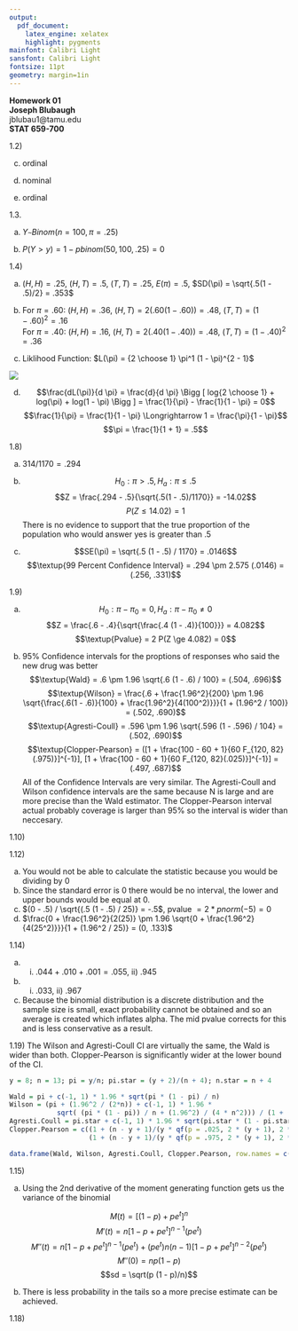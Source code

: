 ```yaml
---
output:
  pdf_document:
    latex_engine: xelatex
    highlight: pygments
mainfont: Calibri Light
sansfont: Calibri Light
fontsize: 11pt
geometry: margin=1in
---
```


**Homework 01**  
**Joseph Blubaugh**  
jblubau1@tamu.edu  
**STAT 659-700**  

\newpage

1.2) 

c) ordinal 

e) nominal 

f) ordinal

\rule{\textwidth}{.2pt}

1.3.  

a) $Y \mathtt{\sim} Binom(n = 100, \pi = .25)$  

b) $P(Y > y) = 1 - pbinom(50, 100, .25) = 0$

\rule{\textwidth}{.2pt}

1.4)

a) $(H,H) = .25$,  $(H,T) = .5$,  $(T,T) = .25$,  $E(\pi) = .5$,  $SD(\pi) = \sqrt{.5(1 - .5)/2} = .353$  

b) For $\pi = .60$:  $(H,H) = .36$,  $(H,T) = 2(.60(1 - .60)) = .48$,  $(T,T) = (1 - .60)^2 = .16$  
For $\pi = .40$:  $(H,H) = .16$, $(H,T) = 2(.40(1 - .40)) = .48$,  $(T,T) = (1 - .40)^2 = .36$

c)  Liklihood Function: $L(\pi) = {2 \choose 1} \pi^1 (1 - \pi)^{2 - 1}$

![](stat659_blubaugh_hw01_L.png) 

d)  
$$\frac{dL(\pi)}{d \pi} = \frac{d}{d \pi} \Bigg [ log{2 \choose 1} + log(\pi) + log(1 - \pi) \Bigg ] = \frac{1}{\pi} - \frac{1}{1 - \pi} = 0$$
$$\frac{1}{\pi} = \frac{1}{1 - \pi} \Longrightarrow 1 = \frac{\pi}{1 - \pi}$$
$$\pi = \frac{1}{1 + 1} = .5$$

\rule{\textwidth}{.2pt}

\newpage

1.8)

a) $314 / 1170 = .294$

b) $$H_0: \pi > .5, H_a: \pi \le .5$$
$$Z = \frac{.294 - .5}{\sqrt{.5(1 - .5)/1170}} = -14.02$$
$$P(Z \le 14.02) = 1$$ There is no evidence to support that the true proportion of the population who would answer yes is greater than .5

c) $$SE(\pi) = \sqrt{.5 (1 - .5) / 1170} = .0146$$
$$\textup{99 Percent Confidence Interval} = .294 \pm 2.575 (.0146) = (.256, .331)$$

\rule{\textwidth}{.2pt}

1.9)

a) $$H_0: \pi - \pi_0 = 0,  H_a: \pi - \pi_0 \ne 0$$
$$Z = \frac{.6 - .4}{\sqrt{\frac{.4 (1 - .4)}{100}}} = 4.082$$
$$\textup{Pvalue} = 2 P(Z \ge 4.082) = 0$$

b) 95% Confidence intervals for the proptions of responses who said the new drug was better
$$\textup{Wald} = .6 \pm 1.96 \sqrt{.6 (1 - .6) / 100} = (.504, .696)$$
$$\textup{Wilson} = \frac{.6 + \frac{1.96^2}{200} \pm 1.96 \sqrt{\frac{.6(1 - .6)}{100} + \frac{1.96^2}{4(100^2)}}}{1 + (1.96^2 / 100)} = (.502, .690)$$
$$\textup{Agresti-Coull} = .596 \pm 1.96 \sqrt{.596 (1 - .596) / 104} = (.502, .690)$$
$$\textup{Clopper-Pearson} = ([1 + \frac{100 - 60 + 1}{60 F_{120, 82}(.975)}]^{-1}], [1 + \frac{100 - 60 + 1}{60 F_{120, 82}(.025)}]^{-1}] = (.497, .687)$$
All of the Confidence Intervals are very similar. The Agresti-Coull and Wilson confidence intervals are the same because N is large and are more precise than the Wald estimator. The Clopper-Pearson interval actual probably coverage is larger than 95% so the interval is wider than neccesary.
  
\rule{\textwidth}{.2pt}

\newpage

1.10)
\begin{align*}
  .08 =& 1.96 \sqrt{.75 (1 - .75) / n} \\
  .08^2 =& 1.96^2 (.1875 / n) \\
  .0064 =& .7203 / n \\
  n =& .7203 / .0064 = 112.5 \\
  n \mathtt{\sim}& 113 \\
\end{align*}

1.12)

a) You would not be able to calculate the statistic because you would be dividing by 0
b) Since the standard error is 0 there would be no interval, the lower and upper bounds would be equal at 0.
c) $(0 - .5) / \sqrt{(.5 (1 - .5) / 25)} = -.5$, pvalue $= 2*pnorm(-5) = 0$
d) $\frac{0 + \frac{1.96^2}{2(25)} \pm 1.96 \sqrt{0 + \frac{1.96^2}{4(25^2)}}}{1 + (1.96^2 / 25)} = (0, .133)$

\rule{\textwidth}{.2pt}

1.14)

a) i) $.044 + .010 + .001 = .055$, ii) $.945$

b) i) $.033$, ii) $.967$

c) Because the binomial distribution is a discrete distribution and the sample size is small, exact probability cannot be obtained and so an average is created which inflates alpha. The mid pvalue corrects for this and is less conservative as a result.

1.19) The Wilson and Agresti-Coull CI are virtually the same, the Wald is wider than both. Clopper-Pearson is significantly wider at the lower bound of the CI.

```r

y = 8; n = 13; pi = y/n; pi.star = (y + 2)/(n + 4); n.star = n + 4

Wald = pi + c(-1, 1) * 1.96 * sqrt(pi * (1 - pi) / n)
Wilson = (pi + (1.96^2 / (2*n)) + c(-1, 1) * 1.96 * 
            sqrt( (pi * (1 - pi)) / n + (1.96^2) / (4 * n^2))) / (1 + (1.96^2 / n))
Agresti.Coull = pi.star + c(-1, 1) * 1.96 * sqrt(pi.star * (1 - pi.star) / n.star)
Clopper.Pearson = c((1 + (n - y + 1)/(y * qf(p = .025, 2 * (y + 1), 2 * (n - y))))^(-1), 
                    (1 + (n - y + 1)/(y * qf(p = .975, 2 * (y + 1), 2 * (n - y))))^(-1))

data.frame(Wald, Wilson, Agresti.Coull, Clopper.Pearson, row.names = c("Lower", "Upper"))

```

\rule{\textwidth}{.2pt}

\newpage

1.15)

a) Using the 2nd derivative of the moment generating function gets us the variance of the binomial

$$M(t) = [(1 - p) + pe^t]^n$$
$$M'(t) = n[1 - p + pe^t]^{n - 1} (pe^t)$$
$$M''(t) = n[1 - p + pe^t]^{n - 1} (pe^t) + (pe^t)n(n - 1)[1 - p + pe^t]^{n - 2} (pe^t)$$
$$M''(0) = np(1 - p)$$
$$sd = \sqrt(p (1 - p)/n)$$

b) There is less probability in the tails so a more precise estimate can be achieved.

\rule{\textwidth}{.2pt}

1.18)
\begin{align*}
  \pi_0 = .5, & n = 10 \\
  \\
  1.96 =& (p - .5) / \sqrt{.5(1 - .5)/n} \\
       =& (p - .5) / .5 / \sqrt{n} \\
       =& \sqrt{n} (p - .5) / .5 \\
   .98 =& \sqrt{n} (p - .5) \\
     p =& .8 \\
  \\
  0 =& (1 + 1.96^2/10) .5^2 + (-2(.8)) - 1.96^2/10) .5 + .8^2 \\
  \\
  \textup{95 Pct CI}: & .8 \pm 1.96 \sqrt{.8(1 - .8)/10} \\
  & = (.55, 1) \\
\end{align*}






























